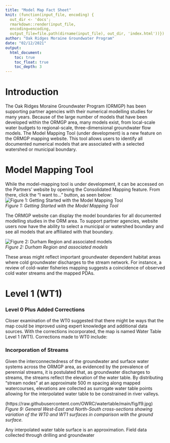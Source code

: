 ```yaml
---
title: "Model Map Fact Sheet"
knit: (function(input_file, encoding) {
  out_dir <- 'docs';
  rmarkdown::render(input_file,
  encoding=encoding,
  output_file=file.path(dirname(input_file), out_dir, 'index.html'))})
author: "Oak Ridges Moraine Groundwater Program"
date: "02/12/2021"
output: 
  html_document:
    toc: true
    toc_float: true
    toc_depth: 3
---
```



# Introduction

The Oak Ridges Moraine Groundwater Program (ORMGP) has been supporting partner agencies with their numerical modelling studies for many years. Because of the large number of models that have been developed within the ORMGP area, many models exist, from local-scale water budgets to regional-scale, three-dimensional groundwater flow models. The Model Mapping Tool (under development) is a new feature on the ORMGP mapping website. This tool allows users to identify all documented numerical models that are associated with a selected watershed or municipal boundary.

# Model Mapping Tool

While the model-mapping tool is under development, it can be accessed on the Partners' website by opening the Consolidated Mapping feature. From there, click the "I want to..." button, as seen below:
![*Figure 1: Getting Started with the Model Mapping Tool*](https://https://raw.githubusercontent.com/SteveShikaze/ModelMap/main/fig/IWantTo.PNG)\
*Figure 1: Getting Started with the Model Mapping Tool*\

The ORMGP website can display the model boundaries for all documented modelling studies in the ORM area. To support partner agencies, website users now have the ability to select a municipal or watershed boundary and see all models that are affiliated with that boundary. 


![*Figure 2: Durham Region and associated models*](https://raw.githubusercontent.com/SteveShikaze/ModelMap/main/fig/ModelMapFig1.PNG)\
*Figure 2: Durham Region and associated models*\

These areas might reflect important groundwater dependent habitat areas where cold groundwater discharges to the stream network. For instance, a review of cold-water fisheries mapping suggests a coincidence of observed cold water streams and the mapped PDAs. 



# Level 1 (WT1) 
### Level 0 Plus Added Corrections

Closer examination of the WT0 suggested that there might be ways that the map could be improved using expert knowledge and additional data sources. With the corrections incorporated, the map is named Water Table Level 1 (WT1). Corrections made to WT0 include:


### Incorporation of Streams

Given the interconnectedness of the groundwater and surface water systems across the ORMGP area, as evidenced by the prevalence of perennial streams, it is postulated that, as groundwater discharges to streams, the streams reflect the elevation of the water table. By distributing “stream nodes” at an approximate 500 m spacing along mapped watercourses, elevations are collected as surrogate water table points allowing for the interpolated water table to be constrained in river valleys. 

(https://raw.githubusercontent.com/OWRC/watertable/main/fig/f9.jpg)\
*Figure 9: General West-East and North-South cross-sections showing variation of the WT0 and WT1 surfaces in comparison with the ground surface.*\

Any interpolated water table surface is an approximation. Field data collected through drilling and groundwater
